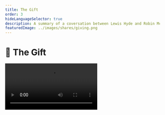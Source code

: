 ```yaml
---
title: The Gift
order: 3
hideLanguageSelector: true
description: A summary of a coversation between Lewis Hyde and Robin McKenna on The Gift as a phenomena and how we might use traditional interpretations in order to co-create more communal modern spaces based on ancient forms of exchange and relationship.
featuredImage: ../images/shares/giving.png
---
```


# 🎁 The Gift

<Video src="https://www.youtube.com/embed/Kk2JVP-HKI8?start=240" />

> One of the tragedies of modern life occurs when people go into aboriginal communities where 
there is a lively gift exchange and say, 'You know, logically, you could turn this into a 
commercial economy. If you just sold these things to one another, it would have the same 
effect." This destroys the community.

Perhaps we can reverse the above by building tools which allow us to present the commercial 
economy with the same dictum: "You know, logically, you could turn this into a gift economy. 
If you program reciprocal loops and recursive incentives, it would have the same effect," 
thereby discovering again what was [old community in new form](/learn/module-0/conversation/#old-gifts-anew)...

### How does this fit into Kernel?

There are many types of transactional exchange humans can enter into, and nearly all of them 
are required in a fully functional and healthy society. This talk has been selected because 
Lewis Hyde provides a balanced perspective on the place and importance of gift exchange within 
an economy, emphasizing the kinds of work and contexts in which it is most appropriate.

It should help you understand that this is not an idealistic module: it 
is [again a question of trade-offs](/learn/module-0/play-of-pattern/). The argument is not 
that we should abandon any kind of economic activity other than gift-giving; simply that gifts 
are the opposite extreme from purely commercial transactions and that we need to think carefully 
about where on the spectrum of possibility between our work best fits.

## Brief

> I had been introduced to the anthropology of gift exchange as a kind of economy and it struck 
me almost immediately that this was a language which could be used to talk about the situation 
of creative artists.

Hyde talks about his own biography and the notion that poetry, in particular, might have a 
different economy and the series of [questions](/learn/module-2/better-questions) this led 
him to:

- Why don't creative artists earn a living the way lawyers, doctors and computer scientists do?
- Why do many artists feel a barrier between their work and the commercial world?
- The anthropology suggests that there is an ethic, and therefore a set of obligations, which 
come with a gift. So, if you are a gifted person and are born with talents that are clearly 
not just created by your own efforts, but have been endowed upon you, are there obligations 
that come with that, and things that you're supposed to do with your gift?
- Do communities have obligations to people who have been gifted in one way or another?

### Connection, Circulation, Spirit

Hyde set out to read the anthropology, and many fairy tales and folk stories, about gift 
exchange. He came to three conclusions about gift-giving which differentiate it from market 
exchange.

1. Gift giving **creates a connection** between giver and receiver. Gifts induce gratitude, 
and a consequent obligation towards relationship. This is the **cardinal difference** between 
gift and market exchange: part of the *great virtue of the marketplace is that there is no 
enduring connection*. Lewis gives as an example his travel to this presentation: his very 
mobility is enabled as a result of the _lack of relationships_ he needs to form. Gift exchange 
does not allow us to participate in this disconnected fashion. "This is a useful way to begin 
to think about the commerce of the creative spirit."

2. Gift exchange traditionally has much **wider circulations** than just that passed between 
two individuals, especially when gifts are given anonymously. Hyde quotes an Indian story of 
two women who decide to dispense with their alms-giving duties by only giving gifts to each 
other and who are consequently reincarnated as two wells with poisonous water. Another example 
is Thomas Hutchinson's phrase "Indian givers", arising from Puritan encounters with Native 
Americans who had a **different sense of what property is.** For these people, when you gave 
someone something, it wasn't theirs to keep: they had to pass it on. This perplexed the 
Puritans and so the phrase has come to mean someone who is insincere about gift-giving, but 
it *clearly means the opposite*: someone who understands the actual ethic of gift-giving, 
which is that **gifts flow through you, they are not yours to own**. You are their custodian. 
In fact, one functional definition of community is "a place where gift exchange can operate".

3. When property circulates as a gift, it **increases in value**, or it bestows **liveliness**. 
"There is some sense of increase, or of *something gaining life* as it circulates." Hyde talks 
about the fairy tale trope of being given seemingly worthless objects while traveling through 
the <Link to="https://youtu.be/GxVaxOco7kg?t=4307" >Land of Fairie</Link>, only to 
wake up the next morning and see that they are gold. "What seemed worthless in one community 
and state, turns out to be valuable in another community and state." The folktales tell of two 
responses: there are those who try to go back and get more, or figure out the price and cash 
in; and there are those who give the gift on. For the person who begins to count, to reckon 
the value of the gift; it turns back into ashes. For the other person, life becomes more lively. 
"There's a kind of trans-substantiation, or morality, implied in how you treat a gift." 
Like [Graeber](/learn/module-2/debt/#communal-credit), Hyde tells a Maori story in which the 
bounty of the forest from which you gather food is assumed to be a gift from nature and you 
must give part of it back to the forest, which is called "**feeding the spirit of the gift**. 
If you feed the spirit, all will stay lively and in motion".

### Poetic Gifts to Posterity

> There are poets whose lives matter to me; the fact that there are poets who have 
**given their life** to poetry matters to me; the fact that their work had entered my life was 
important and I felt gratitude towards these people for giving their lives to the work. 
Gratitude is a sign that, at some level, a gift has been given and received.

Many poets talk in this way about their practice. Eugenio Montale wrote in an essay about Dante:

> True poetry is always in the nature of a gift, in that it presupposes the dignity of its recipient.

Czeslaw Milosz wrote an essay about the different kinds of love described in Greek, in 
particular one type which is not often remembered: **storge**. This word denotes a tender care 
or affection uniting parents and children, and perhaps some teachers and their pupils. Milosz writes

> It is also not impossible that storge may be applied to the relationship between a poet and 
a generation of readers to come. Beneath the ambition to perfect one's art, without hope of 
being rewarded by contemporaries, lurks a magnanimity of gift-offering to posterity.

The idea that your work is not confined to the present moment and that you're working for some 
kind of larger, human world is wonderfully motivating. Lewis mentions a story about Bob Dylan 
from "<Link to="https://www.goodreads.com/book/show/7800891-common-as-air" >Common As Air</Link>", 
his book about about creative cultural commons which we all co-own. When Dylan was 18, he was 
introduced by a friend to Woody Guthrie, who he quickly learnt to imitate perfectly. Dylan says:

> "Listening to Guthrie made me feel more like myself than ever before."   

> This is a perplexing statement, because [what is the self](/learn/module-4/self-enquiry) 
such that a young person would feel *like himself* in the presence of somebody else's art? 
It's as if that self is already present, but isn't brought to the surface until the art of 
some previous generation precipitates it [...] There is a feeling that there is a 
common <Link to="https://www.youtube.com/watch?v=Oohg3LZd898&t=1344s">Self</Link>, 
that the hyper-individualism we live with today is not a full enough story to explain how an 
artist becomes an artist and comes to practice with his or her gifts.

### Anonymous and Lively

Hyde continues this theme with a story about Pablo Neruda, who - as a boy - was gifted a 
unique toy sheep anonymously, through a hole in the fence. He responded with his most precious 
possession: a pine cone. Years later, he would write these haunting words:

> To feel the affection that comes from those unknown to us, who are watching over our sleep 
and our solitude, over our dangers and our weaknesses: that is something still greater and 
more beautiful because it widens out the boundaries of our being and unites all living things.

> This exchange brought home to me, for the first time, a precious idea: that all humanity is 
somehow together. It won't surprise you, then, that I have attempted to give something resiny, 
earth-like and fragrant - something like a pine cone - in exchange for human brotherhood [...]

> This small and mysterious exchange of gifts remained deep inside me, deep and indestructible, 
giving my poetry light.

This points to a particular category of gift-exchange: the anonymous one. Often we know who has 
given us a gift, so we have a directed sense of gratitude. Anonymity widens the field within 
which gifts operate, because if there is no obligation for reciprocity, how do you best respond? 

> 💡 Gifts from beyond your sphere of influence can be given back beyond your sphere of influence.


In almost all traditional gift-giving practices - as seen with the Maori practice of 'feeding 
the spirit of the gift' - the ultimate sphere of gift-giving is the bounty of nature herself, 
with regards to whom we all stand as recipients. In order to maintain and increase the value 
of the gifts we receive, we must treat them as gifts and give them on so that they remain 
*lively*. This is directly applicable to creative artists. May Sarton wrote:

> There is only one real deprivation, and that is not to be able to give one's gift to whom 
one loves the most. The gift turned inward, unable to be given, becomes a heavy burden, even 
sometimes a kind of poison. It is as though the flow of life were backed up.

Hyde also quotes the famous book *<Link to="https://www.goodreads.com/book/show/35476.Black_Elk_Speaks" >Black Elk Speaks</Link>*, 
which begins with dedication that illustrates how whatever wisdom Black Elk has **is not his**, 
and that - if you find it in his book - it is there to be given back to his ancestors.

> What is good in this book is given back to the six grandfathers.

This dedicated way of living contains a description of people who are "living the spirit of 
the gift", not trying to capitalize upon it, or bring it into the ego and claim it for their 
own. However, it is important to note that both are options and there is a negative side to 
gift-giving which can uphold oppressive structures and solidify - for instance - patriarchal 
power.

### Tricky Trades

Hyde recalls *The Homeric Hymn to Hermes*, the original trickster, in which the key moment 
occurs when Hermes - having stolen Apollo's cattle, and being admonished by his mother - makes 
the point that if Zeus won't give him his due as an Olympian, he will steal it. All gift 
exchange communities are somewhat insular and, if you're excluded, your only practical option 
is to steal what you need. The key question is thus: *how does the outsider find a way in*?

There is another ancient Greek term which can help us here: the **hermion**, or gift of Hermes. 
It is the lucky find, the accident, the thing you stumble upon. It is the crossroads moment 
where two paths come together and, if you have the wit, you can make a work of art out of the 
accidental find. This is why cultivating serendipitous
, <Link to="https://www.brainpickings.org/2017/03/09/atom-and-archetype-pauli-jung/" >synchronous spaces</Link> 
is so important: they allow more and more outsiders to join the community of circulating gift 
exchange without resorting to theft.

### What Can We Do With All This?

> Just to become conscious of gift exchange is useful. To know that there is a spirit of the 
gift. To know there is a distinction between the 'connecting world' and the world that 
differentiates between people, and that we can choose to honour this spirit or not. To know we 
might have the kind of artistic practice which can initiate transformations in the soul; that 
can give us a taste of mystery and wilderness; that can help us bear our suffering; that can 
put us in touch with a kind of fertility which is not exhausted by using it up and that offers 
us a sense of an inhabitable world in which we have solidarity with what we take to be the 
source of our gifts.

> **To be conscious of this makes a difference**.

I will go a step further than Hyde: to ask what can be done with a gift and the knowledge of 
how it operates is to apply an alienating and utilitarian framework to something indigenous 
and [illegible](/learn/module-4/consensus/#legibility). It reminds me of Muriel Rukeyser:

> But there is one kind of knowledge — infinitely precious, time-resistant more than monuments, 
here to be passed between the generations in any way it may be: never to be used. And that is 
poetry.

or Steve Biko:

> A visitor to someone’s house is always met with the question ‘What can I do for you?’. This 
attitude to see people not as themselves but as agents for some particular function is foreign 
to us. We are not a suspicious race. We believe in the inherent goodness of man. We enjoy man 
for himself. We regard our living together not as an unfortunate mishap warranting endless 
competition among us but as a deliberate act of God to make us a community of brothers and 
sisters jointly involved in the quest for composite answers to the varied problems of life.

### One Last Link

Gift-giving extends deeply into both history and the human psyche. If you enjoyed this talk, 
you can find perhaps the ultimate exposition on this particular issue in The Diamond Sutra:

> And again, O Subhûti, a Bodhisattva should in such wise give his gift for the benefit of all 
beings. And why? Because, O Subhûti, [the idea](/learn/module-1/meaning/#the-heart-of-it) of 
a being is no-idea. And those who are thus spoken of by the Tathâgata as all beings are indeed 
no-beings.

<Column sx={{ gap:"10%"}}>

<Box>

**The Diamond Cutter**

![The Diamond Cutter](/images/ethereum.png)

<Button to="https://www.sacred-texts.com/bud/sbe49/sbe4929.htm">Read</Button>

</Box>

</Column>

<Aligner center>
<Image alt="Giving" src="/images/mod7-img/giving_dana_paramita.png" />
</Aligner>